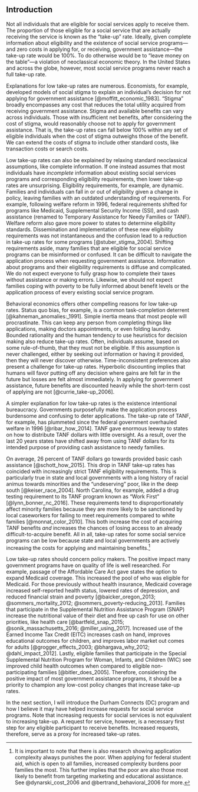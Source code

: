 ## Introduction {#intro-2 -}

Not all individuals that are eligible for social services apply to receive them. The proportion of those eligible for a social service that are actually receiving the service is known as the "take-up" rate. Ideally, given complete information about eligibility and the existence of social service programs---and zero costs in applying for, or receiving, government assistance---the take-up rate would be 100%. To do otherwise would be to "leave money on the table"---a violation of neoclassical economic theory. In the United States and across the globe, however, most social service programs never reach a full take-up rate.

Explanations for low take-up rates are numerous. Economists, for example, developed models of social stigma to explain an individual's decision for not applying for government assistance [@moffitt_economic_1983]. "Stigma" broadly encompasses any cost that reduces the total utility acquired from receiving government assistance. Stigma and available benefits can vary across individuals. Those with insufficient net benefits, after considering the cost of stigma, would reasonably choose not to apply for government assistance. That is, the take-up rates can fall below 100% within any set of eligible individuals when the cost of stigma outweighs those of the benefit. We can extend the costs of stigma to include other standard costs, like transaction costs or search costs.

Low take-up rates can also be explained by relaxing standard neoclassical assumptions, like complete information. If one instead assumes that most individuals have *incomplete* information about existing social services programs and corresponding eligibility requirements, then lower take-up rates are unsurprising. Eligibility requirements, for example, are dynamic. Families and individuals can fall in or out of eligibility given a change in policy, leaving families with an outdated understanding of requirements. For example, following welfare reform in 1996, federal requirements shifted for programs like Medicaid, Supplemental Security Income (SSI), and cash assistance (renamed to Temporary Assistance for Needy Families or TANF). Welfare reform also gave more power to states to determine eligibility standards. Dissemination and implementation of these new eligibility requirements was not instantaneous and the confusion lead to a reduction in take-up rates for some programs [@stuber_stigma_2004]. Shifting requirements aside, many families that are eligible for social service programs can be misinformed or confused. It can be difficult to navigate the application process when requesting government assistance. Information about programs and their eligibility requirements is diffuse and complicated. We do not expect everyone to fully grasp how to complete their taxes without assistance or making errors. Likewise, we should not expect families coping with poverty to be fully informed about benefit levels or the application process of every existing social service program.

Behavioral economics offers other compelling reasons for low take-up rates. Status quo bias, for example, is a common task-completion deterrent [@kahneman_anomalies:_1991]. Simple inertia means that most people will procrastinate. This can keep any person from completing things like applications, making doctors appointments, or even folding laundry. Bounded rationality and the human tendency to use heuristics for decision making also reduce take-up rates. Often, individuals assume, based on some rule-of-thumb, that they must not be eligible. If this assumption is never challenged, either by seeking out information or having it provided, then they will never discover otherwise. Time-inconsistent preferences also present a challenge for take-up rates. Hyperbolic discounting implies that humans will favor putting off any decision where gains are felt far in the future but losses are felt almost immediately. In applying for government assistance, future benefits are discounted heavily while the short-term cost of applying are not [@currie_take-up_2006].

A simpler explanation for low take-up rates is the existence intentional bureaucracy. Governments purposefully make the application process burdensome and confusing to deter applications. The take-up rate of TANF, for example, has plummeted since the federal government overhauled welfare in 1996 [@ribar_how_2014]. TANF gave enormous leeway to states on how to distribute TANF dollars with little oversight. As a result, over the last 20 years states have shifted away from using TANF dollars for its intended purpose of providing cash assistance to needy families.

On average, 26 percent of TANF dollars go towards provided basic cash assistance [@schott_how_2015]. This drop in TANF take-up rates has coincided with increasingly strict TANF eligibility requirements. This is particularly true in state and local governments with a long history of racial animus towards minorities and the "undeserving" poor, like in the deep south [@keiser_race_2004]. North Carolina, for example, added a drug testing requirement to its TANF program known as "Work First" [@lynn_bonner_nc_2016]. These requirements tend to disproportionately affect minority families because they are more likely to be sanctioned by local caseworkers for failing to meet requirements compared to white families [@monnat_color_2010]. This both increase the cost of acquiring TANF benefits *and* increases the chances of losing access to an already difficult-to-acquire benefit. All in all, take-up rates for some social service programs can be low because state and local governments are actively increasing the costs for applying and maintaining benefits.^[It is important to note that there is also research showing application complexity always punishes the poor. When applying for federal student aid, which is open to all families, increased complexity burdens poor families the most. This further implies that the poor are also those most likely to benefit from targeting marketing and educational assistance. See @dynarski_cost_2006 and @bertrand_behavioral_2006 for more.]

Low take-up rates should concern policy makers. The positive impact many government programs have on quality of life is well researched. For example, passage of the Affordable Care Act gave states the option to expand Medicaid coverage. This increased the pool of who was eligible for Medicaid. For those previously without health insurance, Medicaid coverage increased self-reported health status, lowered rates of depression, and reduced financial strain and poverty [@baicker_oregon_2013; @sommers_mortality_2012; @sommers_poverty-reducing_2013]. Families that participate in the Supplemental Nutrition Assistance Program (SNAP) increase the nutritional value of their diet and free up cash for use on other priorities, like health care [@bartfeld_snap_2015; @sonik_massachusetts_2016; @miller_using_2017]. Increased use of the Earned Income Tax Credit (EITC) increases cash on hand, improves educational outcomes for children, and improves labor market out comes for adults [@grogger_effects_2003; @bhargava_why_2012; @dahl_impact_2012]. Lastly, eligible families that participate in the Special Supplemental Nutrition Program for Woman, Infants, and Children (WIC) see improved child health outcomes when compared to eligible non-participating families [@bitler_does_2005]. Therefore, considering the positive impact of most government assistance programs, it should be a priority to champion any low-cost policy changes that increase take-up rates.

In the next section, I will introduce the Durham Connects (DC) program and how I believe it may have helped increase requests for social service programs. Note that increasing requests for social services is not equivalent to increasing take-up. A request for service, however, is a necessary first step for any eligible participant to receive benefits. Increased requests, therefore, serve as a proxy for increased take-up rates.
